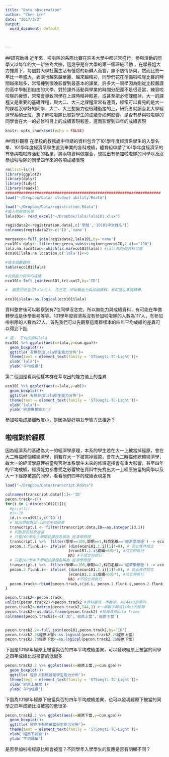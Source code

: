 ```yaml
---
title: "Data observation"
author: "Chen Lee"
date: "2017/3/2"
output:
  word_document: default
  
  
  
---
```

##研究動機
近年來，啦啦隊的系際比賽在許多大學中都非常盛行，參與活動的同學又以每年的大一新生為大宗，這幾乎是各大學的第一個班級活動
，在學長姐大力推薦下，每個對大學社團生活有憧憬的新鮮人而言，無不熱情參與，然而比賽一年比一年盛大，表演也越來越華麗、越來越精彩，同學們花在準備啦啦隊比賽的時間越來越多，常常練到很晚影響到最基本的課業，許多大一同學因為剛從比較嚴謹的高中學制到自由的大學，對於課外活動與學業的時間分配還不是很妥當，練習啦啦隊的疲憊，常常會導致同學在上課時精神較差，或甚至把必修課翹掉，大一的課程又是重要的基礎課程，與大二、大三之課程常常有連貫，經常可以看見的是大一的課程沒學好的同學，大二、大三想努力也很難銜接的上，研究者就讀臺北大學經濟學系碩士班，想了解啦啦隊比賽對學生的成績會如何影響，是否有參與啦啦隊的同學會在大一的必修科目上的成績表現較差，進而影響到四年的成績表現




```r
knitr::opts_chunk$set(echo = FALSE)
```


##資料觀察
在學校的教務處中申請的資料包含了101學年度經濟系學生的入學名單、101學年度經濟系學生直到畢業的各科成績，體育組申請了101學年度經濟系的有參與啦啦隊活動的名單，將兩項資料做媒合，想找出有參加啦啦隊的同學以及沒參加啦啦隊的同學四年來的各項成績表現


```r
rm(list=ls()) 
library(ggplot2)
library(dplyr)
library(tidyr)
library(readxl)
#####################################################################
load("~/Dropbox/Data/ student ability.Rdata")

load("~/Dropbox/Data/registration.Rdata")
#載入啦啦隊名單
lala101<- read_excel("~/Dropbox/lala/lala101.xlsx")

regisdata2<-registration.data[,c('學號','10101中文姓名')]
colnames(regisdata2)<-c('ID','name')

mergeeco<-full_join(regisdata2,lala101,by='name')
eco101<-dplyr::filter(mergeeco,substring(mergeeco$ID,2,4)=="100")
lala.na.location<-which(is.na(eco101$lala)) #lala為NA的資料位置
eco101[lala.na.location,c('lala')]<-0
```




```r
#樣本個數觀察
table(eco101$lala)
```



```r
#合併能力與平圴成績
eco101<-left_join(eco101,irt.out2,by='ID')

#  觀察到有些沒lala的人，沒念完，所以無能力與成績資料，有可能在準備轉學。

eco101$lala<-as.logical(eco101$lala)
```



資料整併後可以觀察到有7位同學沒念完，所以無能力與成績資料，有可能在準備轉學或是休學重考等等。101學年度經濟系沒有參加啦啦隊的人數為117人，有參加啦啦隊的人數為27人，首先我們可以先觀察這兩群樣本的四年平均成績的差異可以得到下圖


```r
# 圖： 平均成績與lala
eco101 %>% ggplot(aes(x=lala,y=cum.gpa))+
  geom_boxplot()+
  ggtitle('有無參加lala學生能力分佈')+
  theme(text = element_text(family = 'STSongti-TC-Light'))+
  xlab('lala')+
  ylab('平均成績')
```


第二個圖是看兩個樣本群在萃取出的能力值上的差異


```r
eco101 %>% ggplot(aes(x=lala,y=ab))+
  geom_boxplot()+
  ggtitle('有無參加lala學生能力分佈')+
  theme(text = element_text(family = 'STSongti-TC-Light'))+
  xlab('lala')+
  ylab('經濟專業能力')
```

參加啦啦成績離散度小，是因為變好朋友學習方法相近？

## 啦啦對於經原
因為經濟系的基礎為大一的經濟學原理，本系的學生若在大一上被當掉經原，會在大二時擋修個體經濟學，倘若在大一下被當掉經原，會在大二時擋修總體經濟學，故大一的經濟學原理被當與否對本系學生未來的修課選擇會有重大影響，甚至四年的平均成績，經濟能力都會受之影響故在資料中先找出大一上經原被當的同學以及大一下經原被當的同學，看看他們四年的成績表現差異

```r
load("~/Dropbox/Data/transcript.Rdata")

colnames(transcript.data)[1]<-'ID'
pecon.track<-c()
for(i in 1:dim(eco101)[1]){
  #print(i)
  #i<-10
  id.i<-eco101[i,c('ID')]
  # 抽出學號為id.i的學生成績單
  transcript.i <- filter(transcript.data,ID==as.integer(id.i))
  # 判斷是否經原被當
  # 只看100學年上學期且課程名稱為 經濟學原理
  transcript.i %>%  filter(學年==100,學期==1,科目名稱=='經濟學原理') -> econ101.1.i
  pecon.1.flunk.i<- ifelse( (dim(econ101.1.i)[1]!=0), # 若此條件成立
                            (econ101.1.i$成績<60)*1, #成立時執行
                            NA) #不成立時執行
  # 只看100學年下學期且課程名稱為 經濟學原理
  transcript.i %>%  filter(學年==100,學期==2,科目名稱=='經濟學原理') -> econ101.2.i
  pecon.2.flunk.i<- ifelse( (dim(econ101.2.i)[1]!=0), # 若此條件成立
                            (econ101.2.i$成績<60)*1, #成立時執行
                            NA) #不成立時執行
  pecon.track<-rbind(pecon.track,c(id.i, pecon.1.flunk.i,pecon.2.flunk.i))
}

pecon.track2<-pecon.track
unlist(pecon.track2)->pecon.track2 #資料變成一串數字，非144x3的陣列
pecon.track2<-matrix(pecon.track2,144,3) #一串數字轉成144x3的矩陣
pecon.track2<-as.data.frame(pecon.track2) #矩陣改成data frame
colnames(pecon.track2)<-c('ID','經原上當','經原下當') 


pecon.track2.2<-full_join(eco101,pecon.track2,by='ID')
pecon.track2.2$經原上當<-as.logical(pecon.track2.2$經原上當)
pecon.track2.2$經原下當<-as.logical(pecon.track2.2$經原下當)


```

下圖是101學年經原上被當與否的四年平均成績差異，可以發現經原上被當的同學之四年成績比沒被當的低很多

```r

pecon.track2.2 %>% ggplot(aes(x=經原上當,y=cum.gpa))+
  geom_boxplot()+
  ggtitle('經原上有無被當學生能力分佈')+
  theme(text = element_text(family = 'STSongti-TC-Light'))+
  xlab('經原上被當')+
  ylab('平均成績')

```

下圖為101學年經原下被當與否的四年平均成績差異，也可以發現經原下被當的同學之四年成績比沒被當的低很多

```r
pecon.track2.2 %>% ggplot(aes(x=經原下當,y=cum.gpa))+
  geom_boxplot()+
  ggtitle('經原下有無被當學生能力分佈')+
  theme(text = element_text(family = 'STSongti-TC-Light'))+
  xlab('經原下被當')+
  ylab('平均成績')


```



是否參加啦啦經原比較會被當？不同學年入學學生的反應是否有明顯不同？



